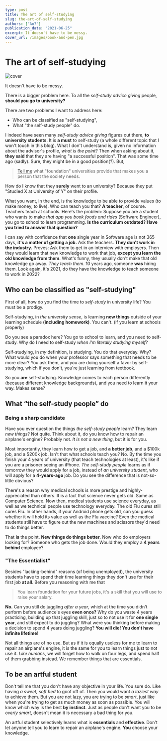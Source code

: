 ```yaml
---
type: post
title: The art of self-studying
slug: the-art-of-self-studying
authors: ["An7"]
publication_date: "2021-06-25"
excerpt: It doesn't have to be messy.
cover_url: /images/book-and-pen.jpg
---
```


# The art of self-studying

![cover](/images/book-and-pen.jpg)

It doesn't have to be messy.

There is a bigger problem here. To all the _self-study advice giving_ people,
**should you go to university?**

There are two problems I want to address here:

- Who can be classified as "self-studying",
- What "the self-study people" do.

I indeed have seen many _self-study advice giving_ figures out there, **to
university students**. It is **a must** to self-study (a whole different topic
that I won't touch in this blog). What I don't understand is, given no
information about the advisor's profile, _what is the point_? Then when asking
about it, **they said** that they are having "a successful position". That was
some time ago (sadly). Sure, they might be in a good position(?). But,

> [Tell me](mailto:xuanan2001@gmail.com) what "foundation" universities provide
> that makes you a person that the society needs.

How do I know that they **surely** went to an university? Because they put
"Studied X at University of Y" on their profile.

What you want, in the end, is the knowledge to be able to provide values (to
make money, to live). Who can teach you that? **A teacher**, of course. Teachers
teach at schools. Here's the problem: Suppose you are a student who wants to
make _that app you book foods and rides_ (Software Engineer), you go to school
to learn programming. **Is the curriculum outdated? Have you tried to answer
that question?**

I can say with confidence that **one** single year in Software age is not 365
days, **it's a matter of getting a job.** Ask the teachers. **They don't work in
the industry.** Proves: Ask them to get in an interview with employers. Then
they would learn that new knowledge to work that job, **except you learn the old
knowledge from them.** What's funny, they usually don't make that old knowledge
go away. _They teach them_. 10 years ago, someone **was** hiring them. Look
again, it's 2021, do they have the knowledge to teach someone to work in 2022?

## Who can be classified as "self-studying"

First of all, how do you find the time to _self-study_ in university life? You
must be a prodigy.

Self-studying, in _the university sense_, is learning **new things** outside of
your learning schedule **(including homework)**. You can't. (if you learn at
schools properly)

Do you see a paradox here? You go to school to learn, and you need to
self-study. Why do I need to self-study _when I'm literally studying myself_?

Self-studying, in _my_ definition, is studying. You do that everyday. Why? What
would you do when your professor says something that needs to be more clear? You
ask them, and you are doing yourself a favor by self-studying, which if you
don't, you're just learning from textbook.

So you **are** self-studying. Knowledge comes to each person differently
(because different knowledge backgrounds), and you need to learn it your way.
Makes sense?

## What “the self-study people” do

### Being a sharp candidate

Have you ever question the things _the self-study people_ learn? They learn _new
things_? Not quite. Think about it, do you know how to repair an airplane's
engine? Probably not. _It is not a new thing_, but it is for you.

Most importantly, they learn how to get a job, and **a better job**, and a $100k
job, and a $200k job. Isn't that what schools teach you? No. By the time you
finish your 4 years of university (that teach technologies at least), it's like
if you are a prisoner seeing an iPhone. _The self-study people_ learns as if
tomorrow they would apply for a job, instead of _an university student_, who
will apply for a **4-years-ago** job. Do you see the difference that is
not-so-little obvious?

There's a reason why medical schools is more prestige and highly-appreciated
than others. It is a fact that science never gets old. Same as Computer Science.
Now then, medical students use science everyday, as well as we technical people
use technology everyday. The old Flu cures still cures Flu. In other hands, if
your Android phone gets old, can you guess whether it will hold its value as
well as the Flu vaccine? Even the medical students still have to figure out the
new machines and scissors they'd need to do things better.

That **is** the point. **New things do things better.** Now who do employers
looking for? Someone who gets the job done. Would they employ a **4 years
behind** employee?

### "The Essentialist"

Besides "lacking-behind" reasons (of being unemployed), the university students
have to spend their time learning things they don't use for their first job **at
all**. Before you reasoning with me that

> You learn foundation for your future jobs, it's a skill that you will use to
> raise your salary.

**No.** Can you still do juggling _after a year_, which at the time you didn't
perform before audience's eyes **even once?** Why do you waste 4 years
practicing, building up that juggling skill, just so to not use it for **one
single year**, and still expect to do juggling? What were you thinking before
making a decision to spend 4 years doing juggling? **You will die! You don't
have infinite lifetime!**

Not all things are of no use. But as if it is equally useless for me to learn to
repair an airplane's engine, it is the same for you to learn things just to not
use it. _Like humans_, we will forget how to walk on four legs, and spend half
of them grabbing instead. We remember things that are essentials.

## To be an artful student

Don't tell me that you don't have any objective in your life. You sure do. Like
having _a sweet, soft bed_ to goof off of. Then you would want _a laziest way_
to achieve them. But you are not lazy, you are trying to be _smart_, just like
when you're trying to get as much money as soon as possible. You will know which
way is the best **by instinct**. Just as people don't want you to be _overly
smart_, doesn't mean it is necessary a bad thing for you.

An artful student selectively learns what is **essentials** and **effective**.
Don't let anyone tell you to learn to repair an airplane's engine. **You**
choose your knowledge.
